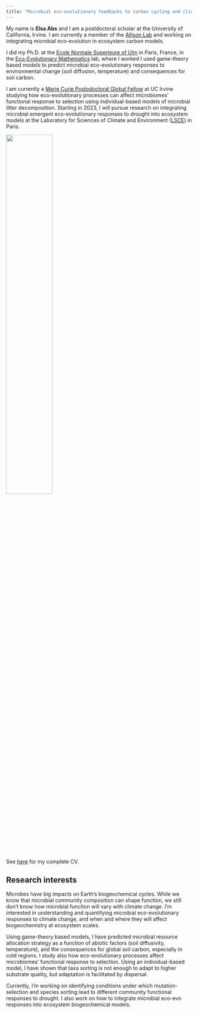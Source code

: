 ```yaml
---
title: "Microbial eco-evolutionary feedbacks to carbon cycling and climate change"
---
```


My name is 	**Elsa Abs** and I am a postdoctoral scholar at the University of California, Irvine. I am currently a member of the [Allison Lab](https://allisonlab.bio.uci.edu/) and working on integrating microbial eco-evolution in ecosystem carbon models.

I did my Ph.D. at the [Ecole Normale Superieure of Ulm](https://www.ibens.ens.fr/?lang=en) in Paris, France, in the [Eco-Evolutionary Mathematics](https://www.ibens.ens.fr/spip.php?rubrique30&lang=en) lab, where I worked I used game-theory based models to predict microbial eco-evolutionary responses to environmental change (soil diffusion, temperature) and consequences for soil carbon.

I am currently a [Marie Curie Postodoctoral Global Fellow](https://marie-sklodowska-curie-actions.ec.europa.eu/) at UC Irvine studying how eco-evolutionary processes can affect microbiomes’ functional response to selection using individual-based models of microbial litter decomposition. Starting in 2023, I will pursue research on integrating microbial emergent eco-evolutionary responses to drought into ecosystem models at the Laboratory for Sciences of Climate and Environment ([LSCE](https://www.lsce.ipsl.fr/en/index.php)) in Paris.

![](me1.JPG){width=50%}

See [here](Curriculum_vitae.pdf) for my complete CV.


## Research interests

Microbes have big impacts on Earth’s biogeochemical cycles. While we know that microbial community composition can shape function, we still don’t know how microbial function will vary with climate change. I’m interested in understanding and quantifying microbial eco-evolutionary responses to climate change, and when and where they will affect biogeochemistry at ecosystem scales. 

Using game-theory based models, I have predicted microbial resource allocation strategy as a function of abiotic factors (soil diffusivity, temperature), and the consequences for global soil carbon, especially in cold regions. I study also how eco-evolutionary processes affect microbiomes’ functional response to selection. Using an individual-based model, I have shown that taxa sorting is not enough to adapt to higher substrate quality, but adaptation is facilitated by dispersal. 

Currently, I’m working on identifying conditions under which mutation-selection and species sorting lead to different community functional responses to drought. I also work on how to integrate microbial eco-evo responses into ecosystem biogeochemical models. 



